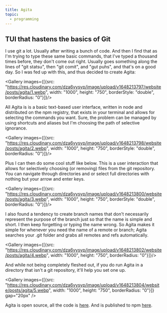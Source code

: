 ```yaml
---
title: Agita
topic:
  - programming
---
```


## TUI that hastens the basics of Git

I use git a lot. Usually after writing a bunch of code. And then I find that as I'm trying to type these same basic commands, that I've typed a thousand times before, they don't come out right. Usually goes something along the lines of "git statsu", then "git comit", and "gut puhs", and that's on a good day. So I was fed up with this, and thus decided to create Agita:

<Gallery images={[{src: "https://res.cloudinary.com/dza6vysyp/image/upload/v1648213797/website/posts/agita/1.webp", width: "1000", height: "750", borderStyle: "double", borderRadius: "0"}]}/>

All Agita is is a basic text-based user interface, written in node and distributed on the npm registry, that exists in your terminal and allows for selecting the commands you want. Sure, the problem can be managed by using shortcuts and aliases but I'm choosing the path of selective ignorance.

<Gallery images={[{src: "https://res.cloudinary.com/dza6vysyp/image/upload/v1648213798/website/posts/agita/2.webp", width: "1000", height: "750", borderStyle: "double", borderRadius: "0"}]}/>

Plus I can then do some cool stuff like below. This is a user interaction that allows for selectively choosing (or removing) files from the git repository. You can navigate through directories and or select full directories with nothing but your arrow and enter keys.

<Gallery images={[{src: "https://res.cloudinary.com/dza6vysyp/image/upload/v1648213800/website/posts/agita/3.webp", width: "1000", height: "750", borderStyle: "double", borderRadius: "0"}]}/>

I also found a tendency to create branch names that don't necessarily represent the purpose of the branch just so that the name is simple and short. I then keep forgetting or typing the name wrong. So Agita makes it simple for whenever you need the name of a remote or branch; Agita searches your .git folder and grabs all remotes and refs automatically.

<Gallery images={[{src: "https://res.cloudinary.com/dza6vysyp/image/upload/v1648213802/website/posts/agita/4.webp", width: "1000", height: "750", borderRadius: "0"}]}/>

And while not being completely fleshed out, if you do run Agita in a directory that isn't a git repository, it'll help you set one up.

<Gallery
  images={[{src: "https://res.cloudinary.com/dza6vysyp/image/upload/v1648213804/website/posts/agita/5.webp", width: "1000", height: "750", borderRadius: "0"}]}
  gap="20px"
/>

Agita is open source, all the code is [here](https://github.com/jhuggett/agita). And is published to npm [here](https://www.npmjs.com/package/agita).
